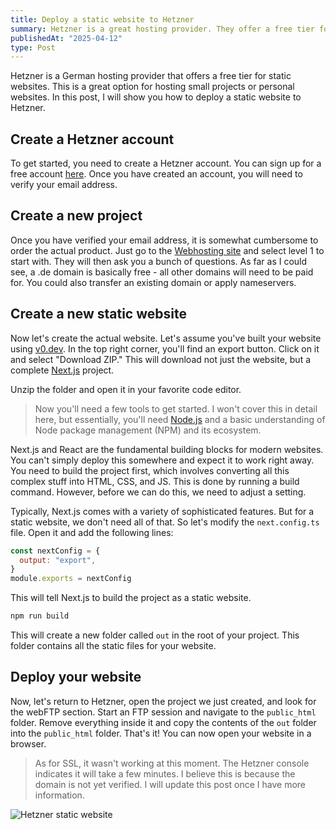 ```yaml
---
title: Deploy a static website to Hetzner
summary: Hetzner is a great hosting provider. They offer a free tier for static websites. Here is how to deploy a static website to Hetzner.
publishedAt: "2025-04-12"
type: Post
---
```


Hetzner is a German hosting provider that offers a free tier for static websites. This is a great option for hosting small projects or personal websites. In this post, I will show you how to deploy a static website to Hetzner.

## Create a Hetzner account

To get started, you need to create a Hetzner account. You can sign up for a free account [here](https://www.hetzner.com/). Once you have created an account, you will need to verify your email address.

## Create a new project

Once you have verified your email address, it is somewhat cumbersome to order the actual product. Just go to the [Webhosting site](https://www.hetzner.com/de/webhosting/) and select level 1 to start with. They will then ask you a bunch of questions. As far as I could see, a .de domain is basically free - all other domains will need to be paid for. You could also transfer an existing domain or apply nameservers.

## Create a new static website

Now let's create the actual website. Let's assume you've built your website using [v0.dev](https://v0.dev/). In the top right corner, you'll find an export button. Click on it and select "Download ZIP." This will download not just the website, but a complete [Next.js](https://nextjs.org/) project.

Unzip the folder and open it in your favorite code editor.

> Now you'll need a few tools to get started. I won't cover this in detail here, but essentially, you'll need [Node.js](https://nodejs.org/en/) and a basic understanding of Node package management (NPM) and its ecosystem.

Next.js and React are the fundamental building blocks for modern websites. You can't simply deploy this somewhere and expect it to work right away. You need to build the project first, which involves converting all this complex stuff into HTML, CSS, and JS. This is done by running a build command. However, before we can do this, we need to adjust a setting.

Typically, Next.js comes with a variety of sophisticated features. But for a static website, we don't need all of that. So let's modify the `next.config.ts` file. Open it and add the following lines:

```javascript
const nextConfig = {
  output: "export",
}
module.exports = nextConfig
```

This will tell Next.js to build the project as a static website.

```bash
npm run build
```

This will create a new folder called `out` in the root of your project. This folder contains all the static files for your website.

## Deploy your website

Now, let's return to Hetzner, open the project we just created, and look for the webFTP section. Start an FTP session and navigate to the `public_html` folder. Remove everything inside it and copy the contents of the `out` folder into the `public_html` folder. That's it! You can now open your website in a browser.

> As for SSL, it wasn't working at this moment. The Hetzner console indicates it will take a few minutes. I believe this is because the domain is not yet verified. I will update this post once I have more information.

![Hetzner static website](hetzner-static.png "Hetzner static website")
